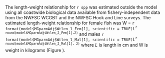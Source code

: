 The length-weight relationship for `r spp` was estimated outside the model using all coastwide biological data available from fishery-independent data from the NWFSC WCGBT and the NWFSC Hook and Line surveys. The estimated length-weight relationship for female fish was W = `r format(model$MGparmAdj$Wtlen_1_Fem[1], scientific = TRUE)`$L$^`r round(model$MGparmAdj$Wtlen_2_Fem[1],2)`^ and males `r format(model$MGparmAdj$Wtlen_1_Mal[1], scientific = TRUE)`$L$^`r round(model$MGparmAdj$Wtlen_2_Mal[1], 2)`^ where $L$ is length in cm and W is weight in kilograms (Figure \ref{fig:weight-length}).
